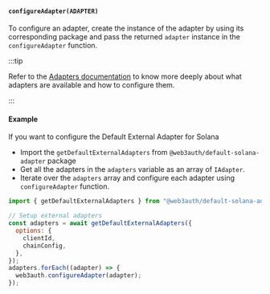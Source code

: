 #### `configureAdapter(ADAPTER)`

To configure an adapter, create the instance of the adapter by using its corresponding package and
pass the returned `adapter` instance in the `configureAdapter` function.

:::tip

Refer to the [Adapters documentation](/sdk/pnp/web/adapters) to know more deeply about what adapters
are available and how to configure them.

:::

#### Example

If you want to configure the Default External Adapter for Solana

- Import the `getDefaultExternalAdapters` from `@web3auth/default-solana-adapter` package
- Get all the adapters in the `adapters` variable as an array of `IAdapter`.
- Iterate over the `adapters` array and configure each adapter using `configureAdapter` function.

```javascript
import { getDefaultExternalAdapters } from "@web3auth/default-solana-adapter"; // All default Solana Adapters

// Setup external adapters
const adapters = await getDefaultExternalAdapters({
  options: {
    clientId,
    chainConfig,
  },
});
adapters.forEach((adapter) => {
  web3auth.configureAdapter(adapter);
});
```
